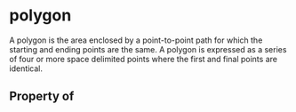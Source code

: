# polygon

A polygon is the area enclosed by a point-to-point path for which the starting and ending points are the same. A polygon is expressed as a series of four or more space delimited points where the first and final points are identical.

## Property of



